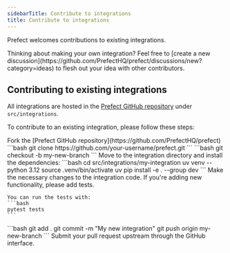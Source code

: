 ```yaml
---
sidebarTitle: Contribute to integrations
title: Contribute to integrations
---
```


Prefect welcomes contributions to existing integrations.

<Tip>
  Thinking about making your own integration? Feel free to [create a new discussion](https://github.com/PrefectHQ/prefect/discussions/new?category=ideas) to flesh out your idea with other contributors.
</Tip>

## Contributing to existing integrations

All integrations are hosted in the [Prefect GitHub repository](https://github.com/PrefectHQ/prefect) under `src/integrations`.

To contribute to an existing integration, please follow these steps:

<Steps>
  <Step title="Fork the repository 🍴">
    Fork the [Prefect GitHub repository](https://github.com/PrefectHQ/prefect)
  </Step>

  <Step title="Clone your fork 👯">
    ```bash
    git clone https://github.com/your-username/prefect.git
    ```
  </Step>

  <Step title="Create a new branch 🌲">
    ```bash
    git checkout -b my-new-branch
    ```
  </Step>

  <Step title="Set up your environment 📂">
    Move to the integration directory and install the dependencies:
    ```bash
    cd src/integrations/my-integration
    uv venv --python 3.12
    source .venv/bin/activate
    uv pip install -e . --group dev
    ```
  </Step>

  <Step title="Make your changes 👩‍🍳">
    Make the necessary changes to the integration code.
  </Step>

  <Step title="Add tests 🧪">
    If you're adding new functionality, please add tests.

    You can run the tests with:
    ```bash
    pytest tests
    ```
  </Step>

  <Step title="Submit your changes 📨">
    ```bash
    git add .
    git commit -m "My new integration"
    git push origin my-new-branch
    ```
  </Step>

  <Step title="Create a pull request ⏰">
    Submit your pull request upstream through the GitHub interface.
  </Step>
</Steps>

